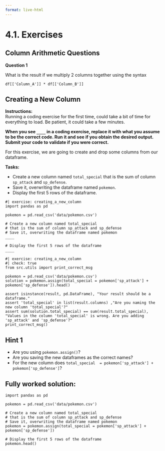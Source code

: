 ```yaml
---
format: live-html
---
```


<script src='../../src/quiz.js'></script>

# 4.1. Exercises

## Column Arithmetic Questions

**Question 1**

What is the result if we multiply 2 columns together using the syntax

```
df[['Column_A']] * df[['Column_B']]
```

<div id='mcq1'></div>
<script>
    generateQuiz(
        'mcq1',
        '',
        '',
        {
        'A new column in our dataframe with each column value multiplied together for each row.': 'Take care of the syntax being used. Are we using <code>.assign()</code> and the correct number of square brackets?',
        'A single column with each column value multiplied together for each row.': 'You may want to look over this before moving forward.  Are we using the correct number of square brackets?',
        'A dataframe containing 2 new columns with <code>NaN</code> values': 'Good job!',
        },
        'A dataframe containing 2 new columns with <code>NaN</code> values',
    );
</script>

<div id='mcq2'></div>
<script>
    generateQuiz(
        'mcq2',
        'Question 2',
        'What is the correct syntax to multiply <code>Column_A</code> and <code>Column_B</code> from dataframe <code>df</code> and save it as a new column named <code>new_column</code>?',
        {
        '<code>df = df.assign(’new_column’=df[’Column_A’] * df[’Column_B’])</code></code>': 'Do you need to put your new column name in between quotations?',
        '<code>df = df.assign(new_column=df[’Column_A’] * df[’Column_B’])</code>': 'You must have been paying attention.',
        '<code>df = df.assign[new_column=df(’Column_A’) * df(’Column_B’)]</code>': 'Are you sure that you are using the correct parentheses for this?',
        },
        '<code>df = df.assign(new_column=df[’Column_A’] * df[’Column_B’])</code>',
    );
</script>


## Creating a New Column

**Instructions:**    
Running a coding exercise for the first time, could take a bit of time for everything to load.  Be patient, it could take a few minutes. 

**When you see `____` in a coding exercise, replace it with what you assume to be the correct code.  Run it and see if you obtain the desired output.  Submit your code to validate if you were correct.**

For this exercise, we are going to create and drop some columns from our dataframe. 

**Tasks:**

- Create a new column named `total_special` that is the sum of column `sp_attack` and `sp_defense`.
- Save it, overwriting the dataframe named `pokemon`.
- Display the first 5 rows of the dataframe.

```pyodide
#| exercise: creating_a_new_column
import pandas as pd

pokemon = pd.read_csv('data/pokemon.csv')

# Create a new column named total_special 
# that is the sum of column sp_attack and sp_defense
# Save it, overwriting the dataframe named pokemon
____

# Display the first 5 rows of the dataframe
____
```

```pyodide
#| exercise: creating_a_new_column
#| check: true
from src.utils import print_correct_msg

pokemon = pd.read_csv('data/pokemon.csv')
solution = pokemon.assign(total_special = pokemon['sp_attack'] + pokemon['sp_defense']).head()

assert isinstance(result, pd.DataFrame), "Your result should be a dataframe."
assert 'total_special' in list(result.columns) ,"Are you naming the new column 'total_special'?"
assert sum(solution.total_special) == sum(result.total_special), "Values in the column 'total_special' is wrong. Are you adding 'sp_attack' and 'sp_defense'?"
print_correct_msg()
```

:::: { .hint exercise="creating_a_new_column"}
::: { .callout-note collapse="false"}

## Hint 1

- Are you using `pokemon.assign()`?
- Are you saving the new dataframes as the correct names?
- For the new column does `total_special  = pokemon['sp_attack'] + pokemon['sp_defense']`?

:::
::::

:::: { .solution exercise="creating_a_new_column" }
::: { .callout-tip collapse="false"}

## Fully worked solution:

```pyodide
import pandas as pd

pokemon = pd.read_csv('data/pokemon.csv')

# Create a new column named total_special 
# that is the sum of column sp_attack and sp_defense
# Save it, overwriting the dataframe named pokemon
pokemon = pokemon.assign(total_special = pokemon['sp_attack'] + pokemon['sp_defense'])

# Display the first 5 rows of the dataframe
pokemon.head()
```

:::
::::